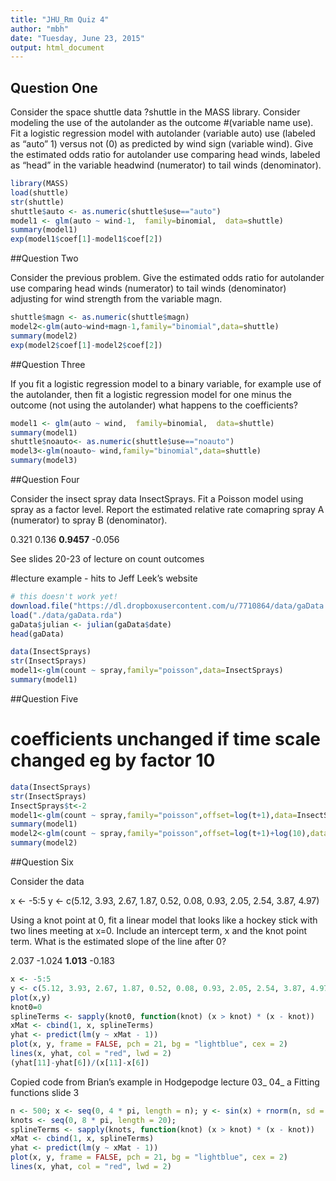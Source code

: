 ```yaml
---
title: "JHU_Rm Quiz 4"
author: "mbh"
date: "Tuesday, June 23, 2015"
output: html_document
---
```


## Question One
Consider the space shuttle data ?shuttle in the MASS library. Consider modeling the use of the autolander as the outcome #(variable name use). Fit a logistic regression model with autolander (variable auto) use (labeled as "auto" 1) versus not (0) as predicted by wind sign (variable wind). Give the estimated odds ratio for autolander use comparing head winds, labeled as "head" in the variable headwind (numerator) to tail winds (denominator).

```r
library(MASS)
load(shuttle)
str(shuttle)
shuttle$auto <- as.numeric(shuttle$use=="auto")
model1 <- glm(auto ~ wind-1,  family=binomial,  data=shuttle)
summary(model1)
exp(model1$coef[1]-model1$coef[2])
```



##Question Two

Consider the previous problem. Give the estimated odds ratio for autolander use comparing head winds (numerator) to tail winds (denominator) adjusting for wind strength from the variable magn.

```r
shuttle$magn <- as.numeric(shuttle$magn)
model2<-glm(auto~wind+magn-1,family="binomial",data=shuttle)
summary(model2)
exp(model2$coef[1]-model2$coef[2])
```

##Question Three

If you fit a logistic regression model to a binary variable, for example use of the autolander,
then fit a logistic regression model for one minus the outcome (not using the autolander) 
what happens to the coefficients?

```r
model1 <- glm(auto ~ wind,  family=binomial,  data=shuttle)
summary(model1)
shuttle$noauto<- as.numeric(shuttle$use=="noauto")
model3<-glm(noauto~ wind,family="binomial",data=shuttle)
summary(model3)
```

##Question Four

Consider the insect spray data InsectSprays. Fit a Poisson model using spray as a factor level. Report the estimated relative rate comapring spray A (numerator) to spray B (denominator).

0.321
0.136
__0.9457__
-0.056

See slides 20-23 of lecture on count outcomes

#lecture example - hits to Jeff Leek's website
```r
# this doesn't work yet!
download.file("https://dl.dropboxusercontent.com/u/7710864/data/gaData.rda",destfile="./data/gaData.rda")
load("./data/gaData.rda")
gaData$julian <- julian(gaData$date)
head(gaData)
```

```r
data(InsectSprays)
str(InsectSprays)
model1<-glm(count ~ spray,family="poisson",data=InsectSprays)
summary(model1)
```
##Question Five

# coefficients unchanged if time scale changed eg by factor 10

```r
data(InsectSprays)
str(InsectSprays)
InsectSprays$t<-2
model1<-glm(count ~ spray,family="poisson",offset=log(t+1),data=InsectSprays)
summary(model1)
model2<-glm(count ~ spray,family="poisson",offset=log(t+1)+log(10),data=InsectSprays)
summary(model2)
```

##Question Six

Consider the data

x <- -5:5
y <- c(5.12, 3.93, 2.67, 1.87, 0.52, 0.08, 0.93, 2.05, 2.54, 3.87, 4.97)

Using a knot point at 0, fit a linear model that looks like a hockey stick with two lines meeting at x=0. Include an intercept term, x and the knot point term. What is the estimated slope of the line after 0?

2.037
-1.024
__1.013__
-0.183

```r
x <- -5:5
y <- c(5.12, 3.93, 2.67, 1.87, 0.52, 0.08, 0.93, 2.05, 2.54, 3.87, 4.97)
plot(x,y)
knot0=0
splineTerms <- sapply(knot0, function(knot) (x > knot) * (x - knot))
xMat <- cbind(1, x, splineTerms)
yhat <- predict(lm(y ~ xMat - 1))
plot(x, y, frame = FALSE, pch = 21, bg = "lightblue", cex = 2)
lines(x, yhat, col = "red", lwd = 2)
(yhat[11]-yhat[6])/(x[11]-x[6])
```

Copied code from Brian's example in Hodgepodge lecture 03_ 04_ a Fitting functions
slide 3
```r
n <- 500; x <- seq(0, 4 * pi, length = n); y <- sin(x) + rnorm(n, sd = .3)
knots <- seq(0, 8 * pi, length = 20); 
splineTerms <- sapply(knots, function(knot) (x > knot) * (x - knot))
xMat <- cbind(1, x, splineTerms)
yhat <- predict(lm(y ~ xMat - 1))
plot(x, y, frame = FALSE, pch = 21, bg = "lightblue", cex = 2)
lines(x, yhat, col = "red", lwd = 2)
```